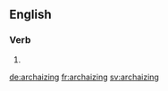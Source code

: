 ==English==

===Verb===
{{head|en|present participle}}

# {{present participle of|archaize|lang=en}}

[[de:archaizing]]
[[fr:archaizing]]
[[sv:archaizing]]